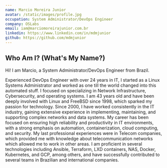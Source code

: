 ```yaml
---
name: Marcio Moreira Junior
avatar: /static/images/profile.jpg
occupation: System Administrator/DevOps Engineer
company: OSLabs
email: iam@marciomoreirajunior.com.br
linkedin: https://www.linkedin.com/in/mdmjunior
github: https://github.com/mdmjunior
---
```


## Who Am I? (What's My Name?)

Hi! I am Marcio, a System Administrator/DevOps Engineer from Brazil.



Experienced DevOps Engineer with over 24 years in IT, I started as a Linux Systems Administrator and worked as one till
the world changed into this automated stuff. I focused on specializing in Network Infrastructure, Cybersecurity, and operating
systems. I am 43 years old and have been deeply involved with Linux and FreeBSD since 1998, which sparked my passion for technology.
Since 2000, I have worked consistently in the IT industry, gaining extensive experience in implementing, maintaining, and supporting 
complex networks and data systems. My career has been focused on ensuring high reliability and productivity in IT environments, with a 
strong emphasis on automation, containerization, cloud computing, and security. My last professional experiences were in Telecom 
companies, which provided me with knowledge about telecommunication networks which allowed me to work in other areas. I am proficient
in several technologies including Ansible, Terraform, LXD containers, NAS, Docker, Kubernetes, and GCP, among  others, and have successfully 
contributed to several teams in Brazilian and international companies.



